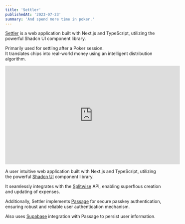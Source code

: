 ```yaml
---
title: 'Settler'
publishedAt: '2023-07-23'
summary: 'And spend more time in poker.'
---
```


[Settler](https://settler.joqim.com) is a web application built with Next.js and TypeScript, utilizing the powerful Shadcn UI component library. <br/>

Primarily used for settling after a Poker session. <br />
It translates chips into real-world money using an intelligent distribution algorithm.

<iframe width="560" height="315" src="https://www.youtube.com/embed/WO5_4J0Iwc4" title="YouTube video player" frameBorder="0" allow="accelerometer; autoplay; clipboard-write; encrypted-media; gyroscope; picture-in-picture; web-share" allowfullscreen="true"></iframe>

A user intuitive web application built with Next.js and TypeScript, utilizing the powerful [Shadcn UI](https://ui.shadcn.com/) component library.

It seamlessly integrates with the [Splitwise](https://www.splitwise.com/) API, enabling superflous creation and updating of expenses.<br/>

Additionally, Settler implements [Passage](https://passage.1password.com/) for secure passkey authentication, ensuring robust and reliable user authentication mechanism. <br/>

Also uses [Supabase](https://supabase.com/docs/guides/integrations/passage) integration with Passage to persist user information.